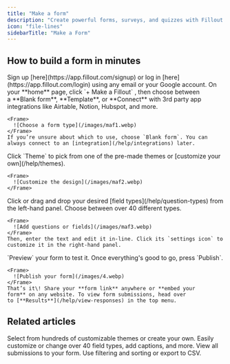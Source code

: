 ```yaml
---
title: "Make a form"
description: "Create powerful forms, surveys, and quizzes with Fillout in a few easy steps."
icon: "file-lines"
sidebarTitle: "Make a Form"
---
```


## How to build a form in minutes

<Steps>
  <Step title="Sign up or log in">
    Sign up [here](https://app.fillout.com/signup) or log in [here](https://app.fillout.com/login) using any email or your Google account.
  </Step>
  <Step title="Choose a form type">
    On your **home** page, click `+ Make a Fillout` , then choose between a **Blank form**, **Template**, or **Connect** with 3rd party app integrations like Airtable, Notion, Hubspot, and more.

    <Frame>
      ![Choose a form type](/images/maf1.webp)
    </Frame>
    If you’re unsure about which to use, choose `Blank form`. You can always connect to an [integration](/help/integrations) later.
  </Step>
  <Step title="Customize the design">
    Click `Theme` to pick from one of the pre-made themes or [customize your own](/help/themes).

    <Frame>
      ![Customize the design](/images/maf2.webp)
    </Frame>
  </Step>
  <Step title="Add questions or fields">
    Click or drag and drop your desired [field types](/help/question-types) from the left-hand panel. Choose between over 40 different types.

    <Frame>
      ![Add questions or fields](/images/maf3.webp)
    </Frame>
    Then, enter the text and edit it in-line. Click its `settings icon` to customize it in the right-hand panel.
  </Step>
  <Step title="Publish your form">
    `Preview` your form to test it. Once everything's good to go, press `Publish`.

    <Frame>
      ![Publish your form](/images/4.webp)
    </Frame>
    That’s it\! Share your **form link** anywhere or **embed your form** on any website. To view form submissions, head over to [**Results**](/help/view-responses) in the top menu.
  </Step>
</Steps>

## Related articles

<CardGroup cols={3}>
  <Card title="Themes" icon="palette" iconType="regular" color="#FFC738" href="/help/themes">
    Select from hundreds of customizable themes or create your own.
  </Card>
  <Card title="Field types" icon="question" iconType="regular" color="#FFC738" href="/help/question-types">
    Easily customize or change over 40 field types, add captions, and more.
  </Card>
  <Card title="View responses" icon="chart-tree-map" iconType="regular" color="#FFC738" href="/help/view-responses">
    View all submissions to your form. Use filtering and sorting or export to CSV.
  </Card>
</CardGroup>